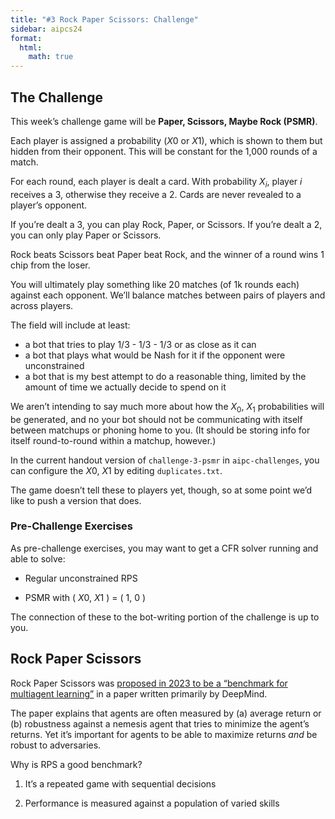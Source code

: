 ```yaml
---
title: "#3 Rock Paper Scissors: Challenge"
sidebar: aipcs24
format:
  html:
    math: true
---
```

## The Challenge
This week's challenge game will be **Paper, Scissors, Maybe Rock (PSMR)**.

Each player is assigned a probability ($X0$ or $X1$), which is shown to them but hidden from their opponent. This will be constant for the 1,000 rounds of a match.

For each round, each player is dealt a card. With probability $X_i$, player $i$ receives a $3$, otherwise they receive a $2$. Cards are never revealed to a player's opponent.

If you're dealt a $3$, you can play Rock, Paper, or Scissors. If you're dealt a $2$, you can only play Paper or Scissors.

Rock beats Scissors beat Paper beat Rock, and the winner of a round wins 1 chip from the loser.

You will ultimately play something like 20 matches (of 1k rounds each) against each opponent. We'll balance matches between pairs of players and across players.

The field will include at least: 

- a bot that tries to play $1/3$ - $1/3$ - $1/3$ or as close as it can
- a bot that plays what would be Nash for it if the opponent were unconstrained
- a bot that is my best attempt to do a reasonable thing, limited by the amount of time we actually decide to spend on it

We aren't intending to say much more about how the $X_0$, $X_1$ probabilities will be generated, and no your bot should not be communicating with itself between matchups or phoning home to you. (It should be storing info for itself round-to-round within a matchup, however.)

In the current handout version of `challenge-3-psmr` in `aipc-challenges`, you can configure the $X0$, $X1$ by editing `duplicates.txt`. 

The game doesn't tell these to players yet, though, so at some point we'd like to push a version that does.

### Pre-Challenge Exercises
As pre-challenge exercises, you may want to get a CFR solver running and able to solve:

- Regular unconstrained RPS

- PSMR with ( $X0$, $X1$ ) = ( $1$, $0$ )

The connection of these to the bot-writing portion of the challenge is up to you.

## Rock Paper Scissors

Rock Paper Scissors was [proposed in 2023 to be a "benchmark for multiagent learning"](https://openreview.net/pdf?id=gQnJ7ODIAx) in a paper written primarily by DeepMind. 

The paper explains that agents are often measured by (a) average return or (b) robustness against a nemesis agent that tries to minimize the agent's returns. Yet it's important for agents to be able to maximize returns *and* be robust to adversaries. 

Why is RPS a good benchmark?

1. It's a repeated game with sequential decisions

2. Performance is measured against a population of varied skills

<!-- 
### RPS Bot Ideas

1. Look at opponent action 2 moves ago and randomize between that action and the action that beats it 

2. Look at opponent action 2 moves ago and randomize between the other 2 actions

3. [Iocaine Powder](https://web.archive.org/web/20160819141717id_/http://www.ofb.net/~egnor/iocaine.html) 

4. Use online CFR

5. Beat last move

6. Beat last 10 moves

7. If win, do the same thing again. If lose, randomize. 

8. Look at my own history and what opponent will estimate that I'm playing. Beat the thing they will play to beat me. 

9. Use percentages that are fixed/slowly moving

10. Track opponent with +1

11. More soon...

## RPS Academic Research

1. [*Nonparametric Strategy Test*, Sam Ganzfried](https://arxiv.org/abs/2312.10695)

This paper takes Rock Paper Scissors sample data from 500 human players who each played 50 games. It does an experiment to see if (a) they are playing the uniform 1/3 1/3 1/3 strategy and (b) that the actions chosen are independent between games. The paper finds that 61% of players are doing so. 

More soon... -->
<!-- 
Humans are predictably irrational

What he discovered was that the student’s decisions during the game tended towards the Nash Equilibrium, which would be picking rock 1/3 of the time, scissors 1/3 of the time, and paper 1/3 of the time. However, despite the Nash Equilibrium, he noticed a pattern with how the games were played. Winners tended to stick with their same strategy, and losers would move on to another strategy. This would repeat for every time a player lost, which he calls “persistent cyclic flows”.

1. Basics of non-Nash responses

1. Advice on parametrizing opponent strategies

2. Online CFR Minimization won’t cut it here – why? -->